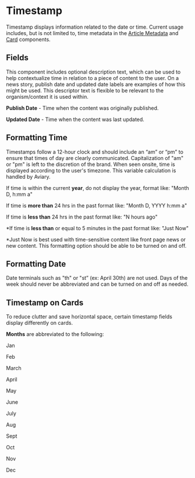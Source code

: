 
<Meta title="Components/Molecules/Timestamps" />


# Timestamp


Timestamp displays information related to the date or time. Current usage includes, but is not limited to, time metadata in the [Article Metadata](https://nypublicradio.github.io/nypr-design-system/?path=/docs/components-molecules-article-metadata--page) and [Card](https://nypublicradio.github.io/nypr-design-system/?path=/docs/components-molecules-cards--page) components. 


  

## Fields
This component includes optional description text, which can be used to help contextualize time in relation to a piece of content to the user. On a news story, publish date and updated date labels are examples of how this might be used. This descriptor text is flexible to be relevant to the organism/context it is used within.

**Publish Date** - Time when the content was originally published.

**Updated Date** - Time when the content was last updated.

  

## Formatting Time
Timestamps follow a 12-hour clock and should include an “am” or “pm” to ensure that times of day are clearly communicated. Capitalization of "am" or "pm" is left to the discretion of the brand. When seen onsite, time is displayed according to the user's timezone. This variable calculation is handled by Aviary.

If time is within the current **year**, do not display the year, format like: "Month D, h:mm a"

If time is **more than** 24 hrs in the past format like: "Month D, YYYY h:mm a"

If time is **less than** 24 hrs in the past format like: "N hours ago"

*If time is **less than** or equal to 5 minutes in the past format like: "Just Now"

*Just Now is best used with time-sensitive content like front page news or new content. This formatting option should be able to be turned on and off.

## Formatting Date
Date terminals such as "th" or "st” (ex: April 30th) are not used. Days of the week should never be abbreviated and can be turned on and off as needed.

## Timestamp on Cards

To reduce clutter and save horizontal space, certain timestamp fields display differently on cards.

**Months** are abbreviated to the following:

Jan

Feb

March

April

May

June

July

Aug

Sept

Oct

Nov

Dec
